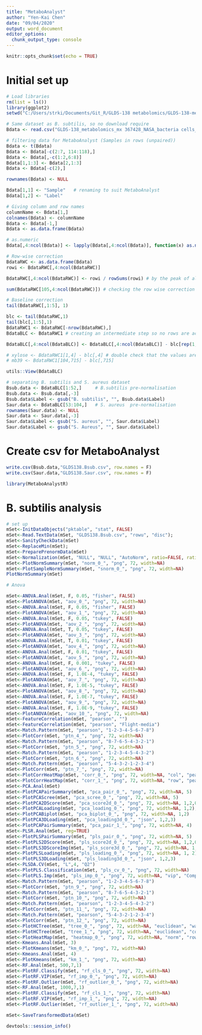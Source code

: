 ```yaml
---
title: "MetaboAnalyst"
author: "Yen-Kai Chen"
date: "09/04/2020"
output: word_document
editor_options: 
  chunk_output_type: console
---
```


```r
knitr::opts_chunk$set(echo = TRUE)
```
# Initial set up
```r
# Load libraries
rm(list = ls())
library(ggplot2)
setwd("C:/Users/strki/Documents/Git_R/GLDS-138 metabolomics/GLDS-138-metabolomics")

# Same dataset as B. subtilis, so no download require
Bdata <- read.csv("GLDS-138_metabolomics_mx 367428_NASA_bacteria cells_09-2017_submit.csv", stringsAsFactors = FALSE)

# filtering data for MetaboAnalyst (Samples in rows (unpaired))
Bdata <- t(Bdata)
Bdata <- Bdata[-c(2:7, 114:118),]
Bdata <- Bdata[,-c(1:2,6:8)]
Bdata[1,1:3] <- Bdata[2,1:3]
Bdata <- Bdata[-c(2),]

rownames(Bdata) <- NULL

Bdata[1,1] <- "Sample"   # renaming to suit MetaboAnalyst
Bdata[1,2] <- "Label"

# Giving column and row names
columnName <- Bdata[1,]
colnames(Bdata) <- columnName
Bdata <- Bdata[-1,]
Bdata <- as.data.frame(Bdata)

# as.numeric
Bdata[,4:ncol(Bdata)] <- lapply(Bdata[,4:ncol(Bdata)], function(x) as.numeric(as.character(x)))
```
```r
# Row-wise correction
BdataRWC <- as.data.frame(Bdata)
rowi <- BdataRWC[,4:ncol(BdataRWC)]

BdataRWC[,4:ncol(BdataRWC)] <- rowi / rowSums(rowi) # by the peak of all sums

sum(BdataRWC[105,4:ncol(BdataRWC)]) # checking the row wise correction worked well

# Baseline correction
tail(BdataRWC[,1:5], 1)

blc <- tail(BdataRWC,1)
tail(blc[,1:5],1)
BdataRWC1 <- BdataRWC[-nrow(BdataRWC),]
BdataBLC <- BdataRWC1 # creating an intermediate step so no rows are accidentally deleted

BdataBLC[,4:ncol(BdataBLC)] <- BdataBLC[,4:ncol(BdataBLC)] - blc[rep(1,104),4:ncol(blc)]

# xylose <- BdataRWC1[1,4] - blc[,4] # double check that the values are correct
# mb39 <- BdataRWC1[104,715] - blc[,715]

utils::View(BdataBLC)

# separating B. subtilis and S. aureus dataset
Bsub.data <- BdataBLC[1:52,]     # B.subtilis pre-normalisation
Bsub.data <- Bsub.data[,-3]
Bsub.data$Label <- gsub("B. subtilis", "", Bsub.data$Label)
Saur.data <- BdataBLC[53:104,]   # S. aureus  pre-normalisation
rownames(Saur.data) <- NULL
Saur.data <- Saur.data[,-3]
Saur.data$Label <- gsub("S. aureus", "", Saur.data$Label)
Saur.data$Label <- gsub("S. Aureus", "", Saur.data$Label)
```
# Create csv for MetaboAnalyst
```r
write.csv(Bsub.data,"GLDS138.Bsub.csv", row.names = F)
write.csv(Saur.data,"GLDS138.Saur.csv", row.names = F)

library(MetaboAnalystR)
```
# B. subtilis analysis
```r
# set up
mSet<-InitDataObjects("pktable", "stat", FALSE)
mSet<-Read.TextData(mSet, "GLDS138.Bsub.csv", "rowu", "disc");
mSet<-SanityCheckData(mSet)
mSet<-ReplaceMin(mSet);
mSet<-PreparePrenormData(mSet)
mSet<-Normalization(mSet, "NULL", "NULL", "AutoNorm", ratio=FALSE, ratioNum=20)
mSet<-PlotNormSummary(mSet, "norm_0_", "png", 72, width=NA)
mSet<-PlotSampleNormSummary(mSet, "snorm_0_", "png", 72, width=NA)
PlotNormSummary(mSet)

# Anova

mSet<-ANOVA.Anal(mSet, F, 0.05, "fisher", FALSE)
mSet<-PlotANOVA(mSet, "aov_0_", "png", 72, width=NA)
mSet<-ANOVA.Anal(mSet, F, 0.05, "fisher", FALSE)
mSet<-PlotANOVA(mSet, "aov_1_", "png", 72, width=NA)
mSet<-ANOVA.Anal(mSet, F, 0.05, "tukey", FALSE)
mSet<-PlotANOVA(mSet, "aov_2_", "png", 72, width=NA)
mSet<-ANOVA.Anal(mSet, T, 0.05, "tukey", FALSE)
mSet<-PlotANOVA(mSet, "aov_3_", "png", 72, width=NA)
mSet<-ANOVA.Anal(mSet, T, 0.01, "tukey", FALSE)
mSet<-PlotANOVA(mSet, "aov_4_", "png", 72, width=NA)
mSet<-ANOVA.Anal(mSet, F, 0.01, "tukey", FALSE)
mSet<-PlotANOVA(mSet, "aov_5_", "png", 72, width=NA)
mSet<-ANOVA.Anal(mSet, F, 0.001, "tukey", FALSE)
mSet<-PlotANOVA(mSet, "aov_6_", "png", 72, width=NA)
mSet<-ANOVA.Anal(mSet, F, 1.0E-4, "tukey", FALSE)
mSet<-PlotANOVA(mSet, "aov_7_", "png", 72, width=NA)
mSet<-ANOVA.Anal(mSet, F, 1.0E-5, "tukey", FALSE)
mSet<-PlotANOVA(mSet, "aov_8_", "png", 72, width=NA)
mSet<-ANOVA.Anal(mSet, F, 1.0E-7, "tukey", FALSE)
mSet<-PlotANOVA(mSet, "aov_9_", "png", 72, width=NA)
mSet<-ANOVA.Anal(mSet, F, 1.0E-9, "tukey", FALSE)
mSet<-PlotANOVA(mSet, "aov_10_", "png", 72, width=NA)
mSet<-FeatureCorrelation(mSet, "pearson", "")
mSet<-FeatureCorrelation(mSet, "pearson", "Flight-media")
mSet<-Match.Pattern(mSet, "pearson", "1-2-3-4-5-6-7-8")
mSet<-PlotCorr(mSet, "ptn_4_", "png", 72, width=NA)
mSet<-Match.Pattern(mSet, "pearson", "8-7-6-5-4-3-2-1")
mSet<-PlotCorr(mSet, "ptn_5_", "png", 72, width=NA)
mSet<-Match.Pattern(mSet, "pearson", "1-2-3-4-5-4-3-2")
mSet<-PlotCorr(mSet, "ptn_6_", "png", 72, width=NA)
mSet<-Match.Pattern(mSet, "pearson", "5-4-3-2-1-2-3-4")
mSet<-PlotCorr(mSet, "ptn_7_", "png", 72, width=NA)
mSet<-PlotCorrHeatMap(mSet, "corr_0_", "png", 72, width=NA, "col", "pearson", "bwm", "overview", F, F, F, 100)
mSet<-PlotCorrHeatMap(mSet, "corr_1_", "png", 72, width=NA, "row", "pearson", "bwm", "overview", F, F, F, 999)
mSet<-PCA.Anal(mSet)
mSet<-PlotPCAPairSummary(mSet, "pca_pair_0_", "png", 72, width=NA, 5)
mSet<-PlotPCAScree(mSet, "pca_scree_0_", "png", 72, width=NA, 5)
mSet<-PlotPCA2DScore(mSet, "pca_score2d_0_", "png", 72, width=NA, 1,2,0.95,0,0)
mSet<-PlotPCALoading(mSet, "pca_loading_0_", "png", 72, width=NA, 1,2);
mSet<-PlotPCABiplot(mSet, "pca_biplot_0_", "png", 72, width=NA, 1,2)
mSet<-PlotPCA3DLoading(mSet, "pca_loading3d_0_", "json", 1,2,3)
mSet<-PlotPCAPairSummary(mSet, "pca_pair_1_", "png", 72, width=NA, 4)
mSet<-PLSR.Anal(mSet, reg=TRUE)
mSet<-PlotPLSPairSummary(mSet, "pls_pair_0_", "png", 72, width=NA, 5)
mSet<-PlotPLS2DScore(mSet, "pls_score2d_0_", "png", 72, width=NA, 1,2,0.95,0,0)
mSet<-PlotPLS3DScoreImg(mSet, "pls_score3d_0_", "png", 72, width=NA, 1,2,3, 40)
mSet<-PlotPLSLoading(mSet, "pls_loading_0_", "png", 72, width=NA, 1, 2);
mSet<-PlotPLS3DLoading(mSet, "pls_loading3d_0_", "json", 1,2,3)
mSet<-PLSDA.CV(mSet, "L",4, "Q2")
mSet<-PlotPLS.Classification(mSet, "pls_cv_0_", "png", 72, width=NA)
mSet<-PlotPLS.Imp(mSet, "pls_imp_0_", "png", 72, width=NA, "vip", "Comp. 1", 15,FALSE)
mSet<-Match.Pattern(mSet, "pearson", "1-2-3-4-5-6-7-8")
mSet<-PlotCorr(mSet, "ptn_9_", "png", 72, width=NA)
mSet<-Match.Pattern(mSet, "pearson", "8-7-6-5-4-3-2-1")
mSet<-PlotCorr(mSet, "ptn_10_", "png", 72, width=NA)
mSet<-Match.Pattern(mSet, "pearson", "1-2-3-4-5-4-3-2")
mSet<-PlotCorr(mSet, "ptn_11_", "png", 72, width=NA)
mSet<-Match.Pattern(mSet, "pearson", "5-4-3-2-1-2-3-4")
mSet<-PlotCorr(mSet, "ptn_12_", "png", 72, width=NA)
mSet<-PlotHCTree(mSet, "tree_0_", "png", 72, width=NA, "euclidean", "ward.D")
mSet<-PlotHCTree(mSet, "tree_1_", "png", 72, width=NA, "euclidean", "complete")
mSet<-PlotHeatMap(mSet, "heatmap_0_", "png", 72, width=NA, "norm", "row", "euclidean", "ward.D","bwm", "overview", T, T, NA, T, F)
mSet<-Kmeans.Anal(mSet, 3)
mSet<-PlotKmeans(mSet, "km_0_", "png", 72, width=NA)
mSet<-Kmeans.Anal(mSet, 4)
mSet<-PlotKmeans(mSet, "km_1_", "png", 72, width=NA)
mSet<-RF.Anal(mSet, 500,7,1)
mSet<-PlotRF.Classify(mSet, "rf_cls_0_", "png", 72, width=NA)
mSet<-PlotRF.VIP(mSet, "rf_imp_0_", "png", 72, width=NA)
mSet<-PlotRF.Outlier(mSet, "rf_outlier_0_", "png", 72, width=NA)
mSet<-RF.Anal(mSet, 1000,7,1)
mSet<-PlotRF.Classify(mSet, "rf_cls_1_", "png", 72, width=NA)
mSet<-PlotRF.VIP(mSet, "rf_imp_1_", "png", 72, width=NA)
mSet<-PlotRF.Outlier(mSet, "rf_outlier_1_", "png", 72, width=NA)

mSet<-SaveTransformedData(mSet)
```
























```r
devtools::session_info()
```